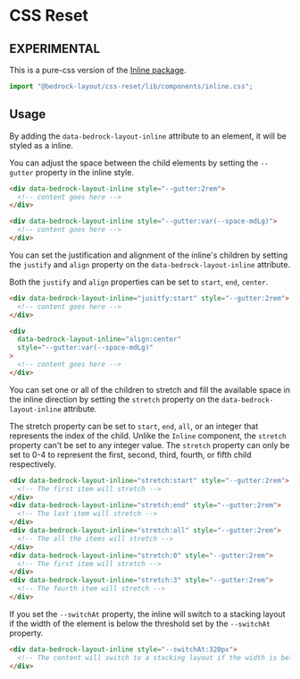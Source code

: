 
<Meta title="Pure-CSS/components/inline.css" />

# CSS Reset

## EXPERIMENTAL

This is a pure-css version of the [Inline package](/?path=/docs/components-inline--api).

```javascript
import "@bedrock-layout/css-reset/lib/components/inline.css";
```

## Usage

By adding the `data-bedrock-layout-inline` attribute to an element, it will be styled as a inline.

You can adjust the space between the child elements by setting the `--gutter` property in the inline style.

```html
<div data-bedrock-layout-inline style="--gutter:2rem">
  <!-- content goes here -->
</div>

<div data-bedrock-layout-inline style="--gutter:var(--space-mdLg)">
  <!-- content goes here -->
</div>
```

You can set the justification and alignment of the inline's children by setting the `justify` and `align` property on the `data-bedrock-layout-inline` attribute.

Both the `justify` and `align` properties can be set to `start`, `end`, `center`.

```html
<div data-bedrock-layout-inline="jusitfy:start" style="--gutter:2rem">
  <!-- content goes here -->
</div>

<div
  data-bedrock-layout-inline="align:center"
  style="--gutter:var(--space-mdLg)"
>
  <!-- content goes here -->
</div>
```

You can set one or all of the children to stretch and fill the available space in the inline direction by setting the `stretch` property on the `data-bedrock-layout-inline` attribute.

The stretch property can be set to `start`, `end`, `all`, or an integer that represents the index of the child. Unlike the `Inline` component, the `stretch` property can't be set to any integer value. The `stretch` property can only be set to 0-4 to represent the first, second, third, fourth, or fifth child respectively.

```html
<div data-bedrock-layout-inline="stretch:start" style="--gutter:2rem">
  <!-- The first item will stretch -->
</div>
<div data-bedrock-layout-inline="stretch:end" style="--gutter:2rem">
  <!-- The last item will stretch -->
</div>
<div data-bedrock-layout-inline="stretch:all" style="--gutter:2rem">
  <!-- The all the items will stretch -->
</div>
<div data-bedrock-layout-inline="stretch:0" style="--gutter:2rem">
  <!-- The first item will stretch -->
</div>
<div data-bedrock-layout-inline="stretch:3" style="--gutter:2rem">
  <!-- The fourth item will stretch -->
</div>
```

If you set the `--switchAt` property, the inline will switch to a stacking layout if the width of the element is below the threshold set by the `--switchAt` property.

```html
<div data-bedrock-layout-inline style="--switchAt:320px">
  <!-- The content will switch to a stacking layout if the width is below 320px -->
</div>
```
